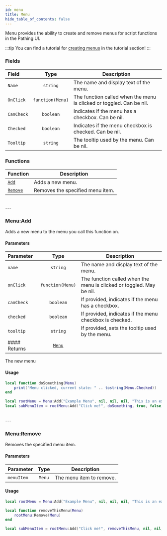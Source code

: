 ```yaml
---
id: menu
title: Menu
hide_table_of_contents: false
---
```



Menu provides the ability to create and remove menus for script functions in the Pathing UI.

:::tip
You can find a tutorial for [creating menus](/docs/lua-scripting/lua-tutorials/creating-a-script-menu) in the tutorial section!
:::

### Fields
| Field | Type | Description |
| :---- | :--: | ----------- |
| `Name` | `string` | The name and display text of the menu. |
| `OnClick` | `function(Menu)` | The function called when the menu is clicked or toggled. Can be nil. |
| `CanCheck` | `boolean` | Indicates if the menu has a checkbox. Can be nil. |
| `Checked` | `boolean` | Indicates if the menu checkbox is checked. Can be nil. |
| `Tooltip` | `string` | The tooltip used by the menu. Can be nil. |

### Functions
| Function | Description |
| :----- | ----------- |
| [`Add`](#menuadd) | Adds a new menu. |
| [`Remove`](#menuremove) | Removes the specified menu item. |
<br/>
---


### <CodeHeader class="Menu" function="Add" params="name, onClick, canCheck, checked, tooltip">Menu\:Add</CodeHeader>
Adds a new menu to the menu you call this function on.

#### Parameters
| Parameter | Type | Description |
| :--- | :---: | --- |
| `name`     | `string` | The name and display text of the menu. |
| `onClick`  | `function(Menu)` | The function called when the menu is clicked or toggled. May be nil. |
| `canCheck` | `boolean` | <OptionalTag/> If provided, indicates if the menu has a checkbox. |
| `checked`  | `boolean` | <OptionalTag/> If provided, indicates if the menu checkbox is checked. |
| `tooltip`  | `string` | <OptionalTag/> If provided, sets the tooltip used by the menu. |
#### Returns | [`Menu`](menu)
The new menu
#### Usage
```lua title="menu.lua"
local function doSomething(Menu)
    print("Menu clicked, current state: " .. tostring(Menu.Checked))
end

local rootMenu = Menu:Add("Example Menu", nil, nil, nil, "This is an example menu")
local subMenuItem = rootMenu:Add("Click me!", doSomething, true, false, "This menu logs its state when clicked")
```
<br/>
---


### <CodeHeader class="Menu" function="Remove" params="menuItem">Menu\:Remove</CodeHeader>
Removes the specified menu item.

#### Parameters
| Parameter | Type | Description |
| :--- | :---: | --- |
| `menuItem` | `Menu` | The menu item to remove. |

#### Usage
```lua title="menu.lua"
local rootMenu = Menu:Add("Example Menu", nil, nil, nil, "This is an example menu")

local function removeThisMenu(Menu)
    rootMenu:Remove(Menu)
end

local subMenuItem = rootMenu:Add("Click me!", removeThisMenu, nil, nil, "This menu removes itself when clicked")
```